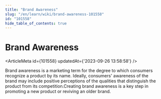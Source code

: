 ```yaml
---
title: "Brand Awareness"
slug: "/en/learn/wiki/brand-awareness-101558"
id: "101558"
hide_table_of_contents: true
---
```



# Brand Awareness

<ArticleMeta id={101558} updatedAt={'2023-09-26 13:58:58'} />
<div className='border-solid border-b border-t-0 my-4 border-[var(--ifm-color-gray-300)]' />

Brand awareness is a marketing term for the degree to which consumers recognize a product by its name. Ideally, consumers' awareness of the brand may include positive perceptions of the qualities that distinguish the product from its competition.Creating brand awareness is a key step in promoting a new product or reviving an older brand.
